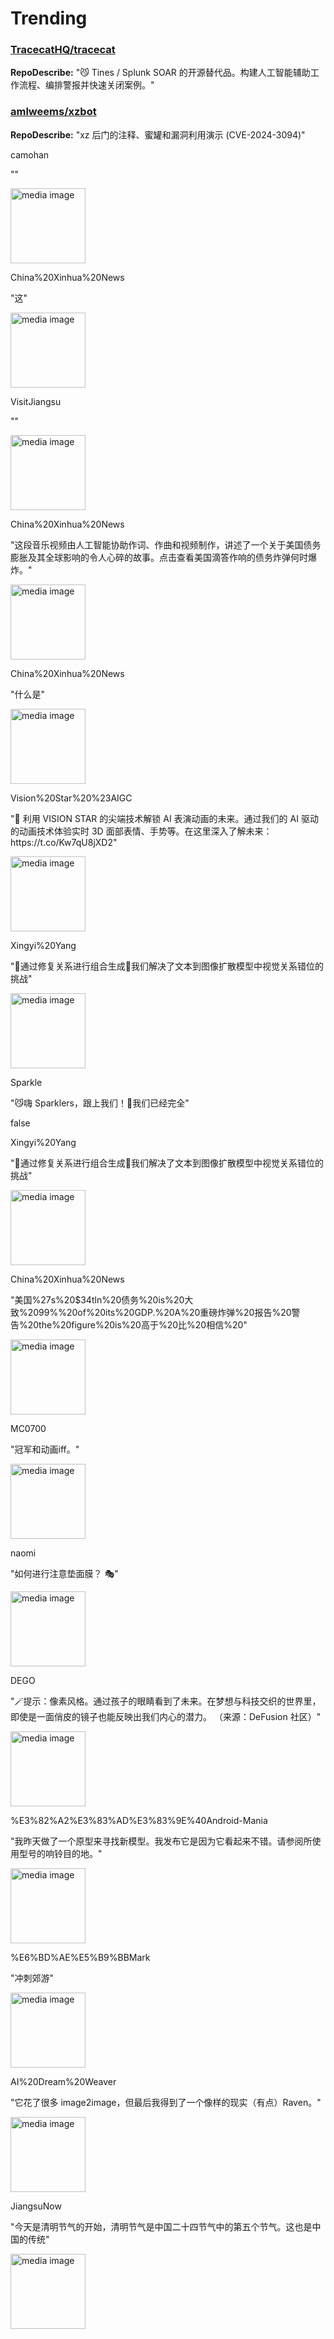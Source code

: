 
# Trending

### [TracecatHQ/tracecat](https://github.com/TracecatHQ/tracecat)
**RepoDescribe:** "😼 Tines / Splunk SOAR 的开源替代品。构建人工智能辅助工作流程、编排警报并快速关闭案例。"
  

### [amlweems/xzbot](https://github.com/amlweems/xzbot)
**RepoDescribe:** "xz 后门的注释、蜜罐和漏洞利用演示 (CVE-2024-3094)"
  

<TwoColumnLayout>
  <div>
    <p>camohan</p>
    <p>""</p>
  </div>
  <img width="120" src="https://pbs.twimg.com/media/GKTqsa_agAA72fD.jpg" alt="media image" />
</TwoColumnLayout>
  

<TwoColumnLayout>
  <div>
    <p>China%20Xinhua%20News</p>
    <p>"这"</p>
  </div>
  <img width="120" src="https://pbs.twimg.com/amplify_video_thumb/1775179105572646912/img/JxOkXO7aUOXTK1Ee.jpg" alt="media image" />
</TwoColumnLayout>
  

<TwoColumnLayout>
  <div>
    <p>VisitJiangsu</p>
    <p>""</p>
  </div>
  <img width="120" src="https://pbs.twimg.com/media/GJfAKg0aEAA7ozZ.jpg" alt="media image" />
</TwoColumnLayout>
  

<TwoColumnLayout>
  <div>
    <p>China%20Xinhua%20News</p>
    <p>"这段音乐视频由人工智能协助作词、作曲和视频制作，讲述了一个关于美国债务膨胀及其全球影响的令人心碎的故事。点击查看美国滴答作响的债务炸弹何时爆炸。"</p>
  </div>
  <img width="120" src="https://pbs.twimg.com/ext_tw_video_thumb/1775112366130380801/pu/img/t-5Ibqe6nsjpVkRg.jpg" alt="media image" />
</TwoColumnLayout>
  

<TwoColumnLayout>
  <div>
    <p>China%20Xinhua%20News</p>
    <p>"什么是"</p>
  </div>
  <img width="120" src="https://pbs.twimg.com/ext_tw_video_thumb/1775505011491094530/pu/img/EKYR25Rhse9Bmgmp.jpg" alt="media image" />
</TwoColumnLayout>
  

<TwoColumnLayout>
  <div>
    <p>Vision%20Star%20%23AIGC</p>
    <p>"🌟 利用 VISION STAR 的尖端技术解锁 AI 表演动画的未来。通过我们的 AI 驱动的动画技术体验实时 3D 面部表情、手势等。在这里深入了解未来：https://t.co/Kw7qU8jXD2"</p>
  </div>
  <img width="120" src="https://pbs.twimg.com/media/GKJRujRbQAAV8_H.jpg" alt="media image" />
</TwoColumnLayout>
  

<TwoColumnLayout>
  <div>
    <p>Xingyi%20Yang</p>
    <p>"🚀通过修复关系进行组合生成🚀我们解决了文本到图像扩散模型中视觉关系错位的挑战"</p>
  </div>
  <img width="120" src="https://pbs.twimg.com/media/GKHNawubwAA97ZH.jpg" alt="media image" />
</TwoColumnLayout>
  

<TwoColumnLayout>
  <div>
    <p>Sparkle</p>
    <p>"😼嗨 Sparklers，跟上我们！🚀我们已经完全"</p>
  </div>
  false
</TwoColumnLayout>
  

<TwoColumnLayout>
  <div>
    <p>Xingyi%20Yang</p>
    <p>"🚀通过修复关系进行组合生成🚀我们解决了文本到图像扩散模型中视觉关系错位的挑战"</p>
  </div>
  <img width="120" src="https://pbs.twimg.com/media/GKDG0opaIAAqnMI.jpg" alt="media image" />
</TwoColumnLayout>
  

<TwoColumnLayout>
  <div>
    <p>China%20Xinhua%20News</p>
    <p>"美国%27s%20$34tln%20债务%20is%20大致%2099%%20of%20its%20GDP.%20A%20重磅炸弹%20报告%20警告%20the%20figure%20is%20高于%20比%20相信%20"</p>
  </div>
  <img width="120" src="https://pbs.twimg.com/amplify_video_thumb/1775315376471175168/img/AttoMuhO2sTMG1zQ.jpg" alt="media image" />
</TwoColumnLayout>
  

<TwoColumnLayout>
  <div>
    <p>MC0700</p>
    <p>"冠军和动画iff。"</p>
  </div>
  <img width="120" src="https://pbs.twimg.com/ext_tw_video_thumb/1774744887331876864/pu/img/9AaLH8sxGeY1ImJM.jpg" alt="media image" />
</TwoColumnLayout>
  

<TwoColumnLayout>
  <div>
    <p>naomi</p>
    <p>"如何进行注意垫面膜？ 🎭"</p>
  </div>
  <img width="120" src="https://pbs.twimg.com/media/GKK1t99aQAACSdM.png" alt="media image" />
</TwoColumnLayout>
  

<TwoColumnLayout>
  <div>
    <p>DEGO</p>
    <p>"🪄提示：像素风格。通过孩子的眼睛看到了未来。在梦想与科技交织的世界里，即使是一面俏皮的镜子也能反映出我们内心的潜力。 （来源：DeFusion 社区）"</p>
  </div>
  <img width="120" src="https://pbs.twimg.com/media/GJ5_25FaAAAgDZD.jpg" alt="media image" />
</TwoColumnLayout>
  

<TwoColumnLayout>
  <div>
    <p>%E3%82%A2%E3%83%AD%E3%83%9E%40Android-Mania</p>
    <p>"我昨天做了一个原型来寻找新模型。我发布它是因为它看起来不错。请参阅所使用型号的响铃目的地。"</p>
  </div>
  <img width="120" src="https://pbs.twimg.com/media/GJzb-_rbYAAozIe.jpg" alt="media image" />
</TwoColumnLayout>
  

<TwoColumnLayout>
  <div>
    <p>%E6%BD%AE%E5%B9%BBMark</p>
    <p>"冲刺郊游"</p>
  </div>
  <img width="120" src="https://pbs.twimg.com/media/GKFsGqSawAAd_Ks.jpg" alt="media image" />
</TwoColumnLayout>
  

<TwoColumnLayout>
  <div>
    <p>AI%20Dream%20Weaver</p>
    <p>"它花了很多 image2image，但最后我得到了一个像样的现实（有点）Raven。"</p>
  </div>
  <img width="120" src="https://pbs.twimg.com/media/GKSvbcsWQAA08Iu.jpg" alt="media image" />
</TwoColumnLayout>
  

<TwoColumnLayout>
  <div>
    <p>JiangsuNow</p>
    <p>"今天是清明节气的开始，清明节气是中国二十四节气中的第五个节气。这也是中国的传统"</p>
  </div>
  <img width="120" src="https://pbs.twimg.com/ext_tw_video_thumb/1775800573251420160/pu/img/MSch_5BMfMladQ1Z.jpg" alt="media image" />
</TwoColumnLayout>
  